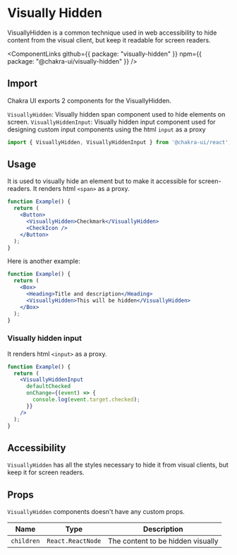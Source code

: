 # Visually Hidden

VisuallyHidden is a common technique used in web accessibility to hide
content from the visual client, but keep it readable for screen readers.

<ComponentLinks
  github={{ package: "visually-hidden" }}
  npm={{ package: "@chakra-ui/visually-hidden" }}
/>

## Import

Chakra UI exports 2 components for the VisuallyHidden.

`VisuallyHidden`: Visually hidden span component used to hide elements on
screen. `VisuallyHiddenInput`: Visually hidden input component used for
designing custom input components using the html `input` as a proxy

```js
import { VisuallyHidden, VisuallyHiddenInput } from '@chakra-ui/react';
```

## Usage

It is used to visually hide an element but to make it accessible for
screen-readers. It renders html `<span>` as a proxy.

```jsx
function Example() {
  return (
    <Button>
      <VisuallyHidden>Checkmark</VisuallyHidden>
      <CheckIcon />
    </Button>
  );
}
```

Here is another example:

```jsx
function Example() {
  return (
    <Box>
      <Heading>Title and description</Heading>
      <VisuallyHidden>This will be hidden</VisuallyHidden>
    </Box>
  );
}
```

### Visually hidden input

It renders html `<input>` as a proxy.

```jsx
function Example() {
  return (
    <VisuallyHiddenInput
      defaultChecked
      onChange={(event) => {
        console.log(event.target.checked);
      }}
    />
  );
}
```

## Accessibility

`VisuallyHidden` has all the styles necessary to hide it from visual clients,
but keep it for screen readers.

## Props

`VisuallyHidden` components doesn't have any custom props.

| Name       | Type              | Description                       |
| ---------- | ----------------- | --------------------------------- |
| `children` | `React.ReactNode` | The content to be hidden visually |
